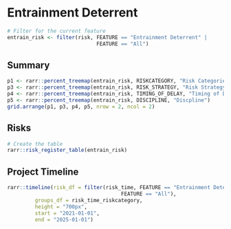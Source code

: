# Entrainment Deterrent

```r
# Filter for the current feature
entrain_risk <- filter(risk, FEATURE == "Entrainment Deterrent" | 
                             FEATURE == "All")
```

## Summary
```r
p1 <- rarr::percent_treemap(entrain_risk, RISKCATEGORY, "Risk Categories")
p3 <- rarr::percent_treemap(entrain_risk, RISK_STRATEGY, "Risk Strategy")
p4 <- rarr::percent_treemap(entrain_risk, TIMING_OF_DELAY, "Timing of Delay")
p5 <- rarr::percent_treemap(entrain_risk, DISCIPLINE, "Discpline")
grid.arrange(p1, p3, p4, p5, nrow = 2, ncol = 2)
```

## Risks
```r
# Create the table
rarr::risk_register_table(entrain_risk)
```

## Project Timeline
```r
rarr::timeline(risk_df = filter(risk_time, FEATURE == "Entrainment Deterrent" | 
                                     FEATURE == "All"), 
         groups_df = risk_time_riskcategory,
         height = "700px",
         start = "2021-01-01",
         end = "2025-01-01")
```
